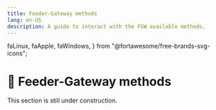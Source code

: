 ```yaml
---
title: Feeder-Gateway methods
lang: en-US
description: A guide to interact with the FGW available methods.
---
```


  faLinux,
  faApple,
  faWindows,
} from "@fortawesome/free-brands-svg-icons";

# 🚧 Feeder-Gateway methods

<Callout type="warning" emoji="⚠️">
  This section is still under construction.
</Callout>